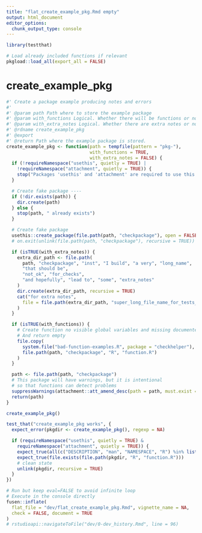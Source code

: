 ```yaml
---
title: "flat_create_example_pkg.Rmd empty"
output: html_document
editor_options: 
  chunk_output_type: console
---
```


```r
library(testthat)
```

```r
# Load already included functions if relevant
pkgload::load_all(export_all = FALSE)
```

# create_example_pkg

```r
#' Create a package example producing notes and errors
#'
#' @param path Path where to store the example package
#' @param with_functions Logical. Whether there will be functions or not (with notes)
#' @param with_extra_notes Logical. Whether there are extra notes or not
#' @rdname create_example_pkg
#' @export
#' @return Path where the example package is stored.
create_example_pkg <- function(path = tempfile(pattern = "pkg-"),
                               with_functions = TRUE,
                               with_extra_notes = FALSE) {
  if (!requireNamespace("usethis", quietly = TRUE) |
    !requireNamespace("attachment", quietly = TRUE)) {
    stop("Packages 'usethis' and 'attachment' are required to use this function in our examples and tests.")
  }

  # Create fake package ----
  if (!dir.exists(path)) {
    dir.create(path)
  } else {
    stop(path, " already exists")
  }

  # Create fake package
  usethis::create_package(file.path(path, "checkpackage"), open = FALSE)
  # on.exit(unlink(file.path(path, "checkpackage"), recursive = TRUE))

  if (isTRUE(with_extra_notes)) {
    extra_dir_path <- file.path(
      path, "checkpackage", "inst", "I build", "a very", "long_name",
      "that should be",
      "not_ok", "for_checks",
      "and hopefully", "lead to", "some", "extra_notes"
    )
    dir.create(extra_dir_path, recursive = TRUE)
    cat("for extra notes",
      file = file.path(extra_dir_path, "super_long_file_name_for_tests_to_extra_notes")
    )
  }

  if (isTRUE(with_functions)) {
    # Create function no visible global variables and missing documented functions
    # And return empty
    file.copy(
      system.file("bad-function-examples.R", package = "checkhelper"),
      file.path(path, "checkpackage", "R", "function.R")
    )
  }

  path <- file.path(path, "checkpackage")
  # This package will have warnings, but it is intentional
  # so that functions can detect problems
  suppressWarnings(attachment::att_amend_desc(path = path, must.exist = FALSE))
  return(path)
}
```

```r
create_example_pkg()
```

```r
test_that("create_example_pkg works", {
  expect_error(pkgdir <- create_example_pkg(), regexp = NA)

  if (requireNamespace("usethis", quietly = TRUE) &
    requireNamespace("attachment", quietly = TRUE)) {
    expect_true(all(c("DESCRIPTION", "man", "NAMESPACE", "R") %in% list.files(pkgdir)))
    expect_true(file.exists(file.path(pkgdir, "R", "function.R")))
    # clean state
    unlink(pkgdir, recursive = TRUE)
  }
})
```


```r
# Run but keep eval=FALSE to avoid infinite loop
# Execute in the console directly
fusen::inflate(
  flat_file = "dev/flat_create_example_pkg.Rmd", vignette_name = NA,
  check = FALSE, document = TRUE
)
# rstudioapi::navigateToFile("dev/0-dev_history.Rmd", line = 96)
```

